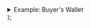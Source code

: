   <details>
    <summary id="buyer-wallet">Example: Buyer's Wallet</summary>

    <p>We <a href="https://faucet.solana.com/">airdropped Solana Devnet</a> to a self-custody wallet.
    We also used the <a href="https://faucet.paxos.com/">Paxos Testnet Faucet</a> to transfer some <a href="/stablecoin/pyusd">PYUSD on Solana Devnet</a> to the Buyer's wallet.
    The same Buyer wallet is used to simulate a purchase as well as a refund.</p>

  </details>
);

